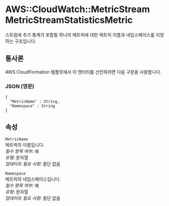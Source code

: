 # AWS::CloudWatch::MetricStream MetricStreamStatisticsMetric

스트림에 추가 통계가 포함될 하나의 메트릭에 대한 메트릭 이름과 네임스페이스를 지정하는 구조입니다.

## 통사론

AWS CloudFormation 템플릿에서 이 엔터티를 선언하려면 다음 구문을 사용합니다.

### JSON (영문)

```
{
  "MetricName" : String,
  "Namespace" : String
}
```

## 속성

`MetricName`  
메트릭의 이름입니다.  
_필수 항목 여부_: 예  
_유형_: 문자열  
_업데이트 필요 사항_: 중단 없음

`Namespace`  
메트릭의 네임스페이스입니다.  
_필수 항목 여부_: 예  
_유형_: 문자열  
_업데이트 필요 사항_: 중단 없음
